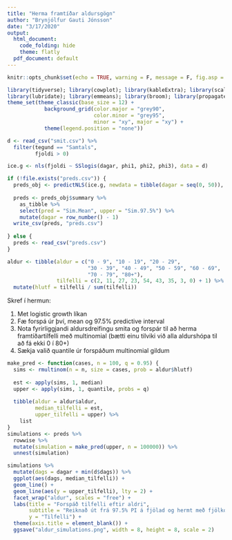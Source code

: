 ```yaml
---
title: "Herma framtíðar aldursgögn"
author: "Brynjólfur Gauti Jónsson"
date: "3/17/2020"
output:
  html_document:
    code_folding: hide
    theme: flatly
  pdf_document: default
---
```


```r
knitr::opts_chunk$set(echo = TRUE, warning = F, message = F, fig.asp = 0.621, out.width = "100%", fig.width = 8)
```



```r
library(tidyverse); library(cowplot); library(kableExtra); library(scales); library(gganimate)
library(lubridate); library(emmeans); library(broom); library(propagate)
theme_set(theme_classic(base_size = 12) + 
            background_grid(color.major = "grey90", 
                            color.minor = "grey95", 
                            minor = "xy", major = "xy") +
            theme(legend.position = "none"))
```

```r
d <- read_csv("smit.csv") %>% 
  filter(tegund == "Samtals",
         fjoldi > 0)
```


```r
ice.g <- nls(fjoldi ~ SSlogis(dagar, phi1, phi2, phi3), data = d)
```

```r
if (!file.exists("preds.csv")) {
  preds_obj <- predictNLS(ice.g, newdata = tibble(dagar = seq(0, 50)), interval = "prediction")
  
  preds <- preds_obj$summary %>% 
    as_tibble %>%
    select(pred = "Sim.Mean", upper = "Sim.97.5%") %>% 
    mutate(dagar = row_number() - 1)
  write_csv(preds, "preds.csv")
  
} else {
  preds <- read_csv("preds.csv")
}
```


```r
aldur <- tibble(aldur = c("0 - 9", "10 - 19", "20 - 29",
                          "30 - 39", "40 - 49", "50 - 59", "60 - 69", 
                          "70 - 79", "80+"),
                tilfelli = c(2, 11, 27, 23, 54, 43, 35, 3, 0) + 1) %>% 
  mutate(hlutf = tilfelli / sum(tilfelli))
```

Skref í hermun:

1) Met logistic growth líkan
2) Fæ forspá úr því, mean og 97.5% predictive interval
3) Nota fyrirliggjandi aldursdreifingu smita og forspár til að herma framtíðartilfelli með multinomial (bætti einu tilviki við alla aldurshópa til að fá ekki 0 í 80+)
3) Sækja valið quantile úr forspáðum multinomial gildum


```r
make_pred <- function(cases, n = 100, q = 0.95) {
  sims <- rmultinom(n = n, size = cases, prob = aldur$hlutf)
  
  est <- apply(sims, 1, median)
  upper <- apply(sims, 1, quantile, probs = q)
  
  tibble(aldur = aldur$aldur,
         median_tilfelli = est,
         upper_tilfelli = upper) %>% 
    list
}
simulations <- preds %>% 
  rowwise %>% 
  mutate(simulation = make_pred(upper, n = 100000)) %>% 
  unnest(simulation)

simulations %>% 
  mutate(dags = dagar + min(d$dags)) %>% 
  ggplot(aes(dags, median_tilfelli)) +
  geom_line() +
  geom_line(aes(y = upper_tilfelli), lty = 2) +
  facet_wrap("aldur", scales = "free") +
  labs(title = "Forspáð tilfelli eftir aldri",
       subtitle = "Reiknað út frá 97.5% PI á fjölad og hermt með fjölkostadreifingu",
       y = "Tilfelli") +
  theme(axis.title = element_blank()) +
  ggsave("aldur_simulations.png", width = 8, height = 8, scale = 2)
```
